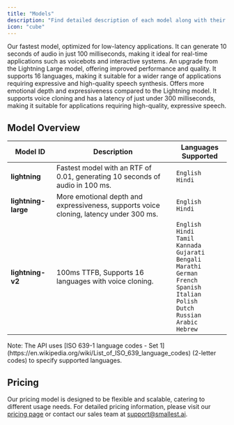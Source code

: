 ```yaml
---
title: "Models"
description: "Find detailed description of each model along with their capabilities and supported languages."
icon: "cube"
--- 
```


<CardGroup cols={2}>
  <Card title="Lightning" icon="square-1">
    Our fastest model, optimized for low-latency applications. It can generate 10 seconds of audio in just 100 milliseconds, making it ideal for real-time applications such as voicebots and interactive systems.
  </Card>
  <Card title="Lightning v2" icon="square-2">
      An upgrade from the Lightning Large model, offering improved performance and quality. It supports 16 languages, making it suitable for a wider range of applications requiring expressive and high-quality speech synthesis.
  </Card>
  <Card title="Lightning Large [⚠️ To be Deprecated]" icon="square-3">
    Offers more emotional depth and expressiveness compared to the Lightning model. It supports voice cloning and has a latency of just under 300 milliseconds, making it suitable for applications requiring high-quality, expressive speech.
  </Card>
</CardGroup>


## Model Overview

| Model ID              | Description                                                                 | Languages Supported |
|-----------------------|-----------------------------------------------------------------------------|---------------------|
| **lightning**         | Fastest model with an RTF of 0.01, generating 10 seconds of audio in 100 ms. | `English` <br/> `Hindi`           |
| **lightning-large**   | More emotional depth and expressiveness, supports voice cloning, latency under 300 ms. | `English`  <br/> `Hindi`            |
| **lightning-v2** | 100ms TTFB, Supports 16 languages with voice cloning.                                 | `English` <br/> `Hindi` <br/> `Tamil` <br/> `Kannada` <br/> `Gujarati` <br/> `Bengali` <br/> `Marathi` <br/> `German` <br/> `French` <br/> `Spanish` <br/> `Italian` <br/> `Polish` <br/> `Dutch` <br/> `Russian` <br/> `Arabic` <br/> `Hebrew`      |


<Note>
Note: The API uses [ISO 639-1 language codes -  Set 1](https://en.wikipedia.org/wiki/List_of_ISO_639_language_codes) (2-letter codes) to specify supported languages.
</Note>

## Pricing

Our pricing model is designed to be flexible and scalable, catering to different usage needs. For detailed pricing information, please visit our [pricing page](https://smallest.ai/text-to-speech) or contact our sales team at [support@smallest.ai](mailto:support@smallest.ai).